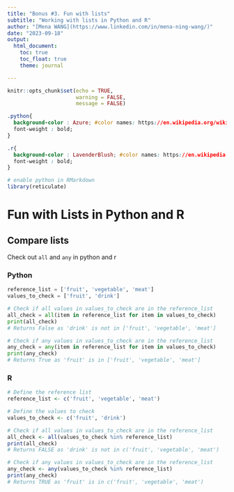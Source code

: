 ```yaml
---
title: "Bonus #3. Fun with lists"
subtitle: "Working with lists in Python and R"
author: "[Mena WANG](https://www.linkedin.com/in/mena-ning-wang/)"
date: "2023-09-18"
output: 
  html_document:
    toc: true
    toc_float: true
    theme: journal

---
```


```r
knitr::opts_chunk$set(echo = TRUE,
                      warning = FALSE,
                      message = FALSE)
```


```css

.python{
  background-color : Azure; #color names: https://en.wikipedia.org/wiki/Web_colors
  font-weight : bold;
}

.r{
  background-color : LavenderBlush; #color names: https://en.wikipedia.org/wiki/Web_colors
  font-weight : bold;
}

```

```r
# enable python in RMarkdown
library(reticulate)

```

# Fun with Lists in Python and R

## Compare lists 

Check out `all` and `any` in python and r

### Python

```python
reference_list = ['fruit', 'vegetable', 'meat']
values_to_check = ['fruit', 'drink']

# Check if all values in values_to_check are in the reference_list
all_check = all(item in reference_list for item in values_to_check)
print(all_check)
# Returns False as 'drink' is not in ['fruit', 'vegetable', 'meat']

# Check if any values in values_to_check are in the reference_list
any_check = any(item in reference_list for item in values_to_check)
print(any_check)
# Returns True as 'fruit' is in ['fruit', 'vegetable', 'meat']


```
### R

```r

# Define the reference list
reference_list <- c('fruit', 'vegetable', 'meat')

# Define the values to check
values_to_check <- c('fruit', 'drink')

# Check if all values in values_to_check are in the reference_list
all_check <- all(values_to_check %in% reference_list)
print(all_check)
# Returns FALSE as 'drink' is not in c('fruit', 'vegetable', 'meat')

# Check if any values in values_to_check are in the reference_list
any_check <- any(values_to_check %in% reference_list)
print(any_check)
# Returns TRUE as 'fruit' is in c('fruit', 'vegetable', 'meat')


```

